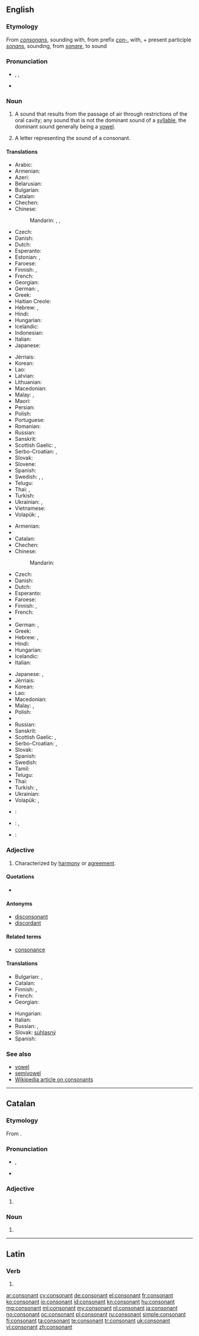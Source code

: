 ==English==

{{was wotd|2012|April|30}}

===Etymology===
From {{etyl|la}} ''[[consonans]]'', sounding with, from prefix ''[[con-]]'', with, + present participle ''[[sonans]]'', sounding, from ''[[sonare]]'', to sound

===Pronunciation===
* {{a|RP}} {{enPR|kŏn'sənənt}}, {{IPA|/ˈkɒn.sən.ənt/}}, {{X-SAMPA|/"kQns@n@nt/}}
* {{a|US}} {{audio-pron|en-us-consonant.ogg|enpr=kän'sənənt|ipa=/ˈkɑn.sən.ənt/|xsampa=/"kAns@n@nt/|lang=en|country=us|dial=Midland American English}}

===Noun===
{{en-noun}}

# {{context|phonetics}} A sound that results from the passage of air through restrictions of the oral cavity; any sound that is not the dominant sound of a [[syllable]], the dominant sound generally being a [[vowel]].
# A letter representing the sound of a consonant.

====Translations====
{{trans-top|sound}}
* Arabic: {{t-|ar|صامت|m|tr=ṣāmit}}
* Armenian: {{t-|hy|բաղաձայն|tr=baġajayn}}
* Azeri: {{t|az|samit}}
* Belarusian: {{t|be|зычны|m|tr=zýčny|sc=Cyrl}}
* Bulgarian: {{t+|bg|съгласна|f|tr=sǎglásna}}
* Catalan: {{t-|ca|consonant|f}}
* Chechen: {{tø|ce|мукъамаза}}
* Chinese:
*: Mandarin: {{t|cmn|子音|tr=zǐyīn|sc=Hani}}, {{t|cmn|輔音|sc=Hani}}, {{t|cmn|辅音|tr=fǔyīn|sc=Hani}}
* Czech: {{t-|cs|souhláska|f}}
* Danish: {{t-|da|konsonant|c}}
* Dutch: {{t+|nl|medeklinker|m}}
* Esperanto: {{t-|eo|konsonanto}}
* Estonian: {{t|et|kaashäälik}}, {{t|et|konsonant}}
* Faroese: {{t-|fo|hjáljóð|n}}
* Finnish: {{t+|fi|konsonantti}}, {{t+|fi|kerake}}
* French: {{t+|fr|consonne|f}}
* Georgian: {{t|ka|თანხმოვანი|tr=t’anxmovani|sc=Geor}}
* German: {{t+|de|Konsonant|m}}, {{t+|de|Mitlaut|m}}
* Greek: {{t+|el|σύμφωνο|n|tr=sýmfono|sc=Grek}}
* Haitian Creole: {{tø|ht|konsòn}}
* Hebrew: {{t-|he|עיצור|m|tr=itsúr)}}, {{t-|he|עִצּוּר|m|tr=itsúr)}}
* Hindi: {{t-|hi|व्यंजन|m}}
* Hungarian: {{t+|hu|mássalhangzó}}
* Icelandic: {{t+|is|samhljóð|n}}
* Indonesian: {{t+|id|konsonan}}
* Italian: {{t+|it|consonante|f}}
* Japanese: {{t+|ja|子音|tr=しいん, shi-in}}
{{trans-mid}}
* Jèrriais: {{tø|roa-jer|consonne|f}}
* Korean: {{t+|ko|자음|tr=ja-eum, 子音|sc=Kore}}
* Lao: {{t|lo|ພະຍັນຊະນະ|tr=pʰāɲánsānā|sc=Laoo}}
* Latvian: {{t-|lv|līdzskanis|m}}
* Lithuanian: {{t|lt|priebalsis}}
* Macedonian: {{t-|mk|согласка|f|tr=sóglaska}}
* Malay: {{t-|ms|bunyi mati}}, {{t-|ms|konsonan}}
* Maori: {{t-|mi|oro kati}}
* Persian: {{t|fa|همخوان|tr=hamxân|sc=fa-Arab}}
* Polish: {{t+|pl|spółgłoska|f}}
* Portuguese: {{t+|pt|consoante|f}}
* Romanian: {{t|ro|consoană|f}}
* Russian: {{t+|ru|согласный|m|tr=soglásnyj}}
* Sanskrit: {{t-|sa|व्यञ्जन|m|tr=vyáñjana}}
* Scottish Gaelic: {{t-|gd|connrag|f}}, {{t-|gd|consan|m}}
* Serbo-Croatian: {{t-|sh|suglas|m}}, {{t-|sh|suglasnik|m}}
* Slovak: {{t-|sk|spoluhláska|f}}
* Slovene: {{t|sl|soglasnik|m}}
* Spanish: {{t+|es|consonante}}
* Swedish: {{t+|sv|konsonant|c}}, {{t-|sv|konsonantljud|n}}, {{t+|sv|medljud|n}} {{qualifier|archaic}}
* Telugu: {{t|te|హల్లు|tr=hallu|sc=Telu}}
* Thai: {{t+|th|พยัญชนะ|tr=phayanchaná}}, {{t|th|เสียงพยัญชนะ|tr=sĭang pá-yan-chá-ná|sc=Thai}}
* Turkish: {{t|tr|ünsüz}}
* Ukrainian: {{t-|uk|приголосний|m|tr=pryholósnyj}}, {{t|uk|шелестівка|f|tr=šelestívka|sc=Cyrl}}
* Vietnamese: {{t+|vi|phụ âm}}
* Volapük: {{t+|vo|konsonat}}, {{t-|vo|konsonataton}}
{{trans-bottom}}

{{trans-top|letter}}
* Armenian: {{t-|hy|բաղաձայն|tr=baġajayn}}
* {{trreq|bg}}
* Catalan: {{t-|ca|consonant|f}}
* Chechen: {{tø|ce|мукъамаза}}
* Chinese:
*: Mandarin: {{t|cmn|子音|tr=zǐyīn|sc=Hani}}
* Czech: {{t-|cs|souhláska|f}}
* Danish: {{t-|da|konsonant|c}}
* Dutch: {{t+|nl|medeklinker|m}}
* Esperanto: {{t-|eo|konsonanto}}
* Faroese: {{t-|fo|hjáljóð|n}}
* Finnish: {{t+|fi|konsonantti}}, {{t+|fi|kerake}}
* French: {{t+|fr|consonne|f}}
* {{trreq|ka}}
* German: {{t+|de|Konsonant|m}}, {{t+|de|Mitlaut|m}}
* Greek: {{t+|el|σύμφωνο|n|tr=sýmfono|sc=Grek}}
* Hebrew: {{t-|he|עיצור|m|tr=itsúr)}}, {{t-|he|עִצּוּר|m|tr=itsúr)}}
* Hindi: {{t-|hi|व्यंजन वर्ण}}
* Hungarian: {{t+|hu|mássalhangzó}}
* Icelandic: {{t-|is|samhljóði|m}}
* Italian: {{t+|it|consonante|f}}
{{trans-mid}}
* Japanese: {{t+|ja|子音|tr=しいん, shi-in}}, {{t-|ja|子音字|tr=しいんじ, shi-in-ji}}
* Jèrriais: {{tø|roa-jer|consonne|f}}
* Korean: {{t+|ko|자음|tr=ja-eum,子音|sc=Kore}}
* Lao: {{t|lo|ພະຍັນຊະນະ|tr=pʰāɲánsānā|sc=Laoo}}
* Macedonian: {{t-|mk|согласка|f|tr=sóglaska}}
* Malay: {{t-|ms|huruf mati}}, {{t-|ms|konsonan}}
* Polish: {{t+|pl|spółgłoska|f}}
* {{trreq|ro}}
* Russian: {{t-|ru|согласная|f|tr=soglásnaja}}
* Sanskrit: {{t-|sa|व्यञ्जन|m|tr=vyáñjana}}
* Scottish Gaelic: {{t-|gd|connrag|f}}, {{t-|gd|consan|m}}
* Serbo-Croatian: {{t-|sh|suglas|m}}, {{t-|sh|suglasnik|m}}
* Slovak: {{t-|sk|spoluhláska|f}}
* Spanish: {{t+|es|consonante}}
* Swedish: {{t+|sv|konsonant|c}}
* Tamil: {{t|ta|மெய்யெழுத்து|tr=meyyeḻuttu|sc=Taml}}
* Telugu: {{t|te|హల్లు|tr=hallu|sc=Telu}}
* Thai: {{t|th|พยัญชนะ|tr=pá-yan-chá-ná|sc=Thai}}
* Turkish: {{t+|tr|sessiz}}, {{t+|tr|ünsüz}}
* Ukrainian: {{t-|uk|приголосна|f|tr=pryholósna}}
* Volapük: {{t+|vo|konsonat}}, {{t-|vo|konsonatatonat}}
{{trans-bottom}}

{{checktrans-top}}
* {{ttbc|ka}}: {{t-|ka|თანხმოვანი|tr=t'anxmovani}}
* {{ttbc|id}}: {{t|id|huruf mati}}, {{t|id|konsonan}} <!-- link as t-SOP if non-idiomatic; put marked word in |alt=; see [[User:Kephir/gadgets/xte#Translation_fixing]] -->
{{trans-mid}}
* {{ttbc|sk}}: {{t|sk|spoluhláska|f}}
{{trans-bottom}}

===Adjective===
{{en-adj}}

# Characterized by [[harmony]] or [[agreement]].

====Quotations====
* {{seeCites}}

====Antonyms====
* [[disconsonant]]
* [[discordant]]

====Related terms====
* [[consonance]]

====Translations====
{{trans-top|Characterized by harmony or agreement}}
* Bulgarian: {{t+|bg|съзвучен}},  {{t+|bg|хармоничен}}
* Catalan: {{t-|ca|consonant}}
* Finnish: {{t-|fi|sopusointuinen}}, {{t-|fi|sointuva}}
* French: {{t+|fr|consonant}}
* Georgian: {{t-|ka|შეთანხმებული|tr=šet'anxmebuli|sc=Geor}}
{{trans-mid}}
* Hungarian: {{t-|hu|konszonáns}}
* Italian: {{t+|it|consonante}}
* Russian: {{t+|ru|согласный}}, {{t-|ru|совместимый}}
* Slovak: [[súhlasný]]
* Spanish: {{t+|es|consonante}}
{{trans-bottom}}

===See also===
* [[vowel]]
* [[semivowel]]
* [[w:consonant|Wikipedia article on consonants]]

----

==Catalan==

===Etymology===
From {{etyl|la|ca}} {{term|consonans|lang=ca}}.

===Pronunciation===
* {{IPA|/kunsuˈnan/|/kunsuˈnant/|lang=ca}}, {{X-SAMPA|/kunsu"nan/|/kunsu"nant/}}
* {{rhymes|ant|lang=ca}}

===Adjective===
{{ca-adj|mf}}

# {{l|en|consonant}}

===Noun===
{{ca-noun|f}}

# {{l|en|consonant}}

----

==Latin==

===Verb===
{{la-verb-form|cōnsonant}}

# {{conjugation of|consono|cōnsonō|3|p|pres|act|ind|lang=la}}

[[ar:consonant]]
[[cy:consonant]]
[[de:consonant]]
[[el:consonant]]
[[fr:consonant]]
[[ko:consonant]]
[[io:consonant]]
[[id:consonant]]
[[kn:consonant]]
[[hu:consonant]]
[[mg:consonant]]
[[ml:consonant]]
[[my:consonant]]
[[nl:consonant]]
[[ja:consonant]]
[[no:consonant]]
[[oc:consonant]]
[[pl:consonant]]
[[ru:consonant]]
[[simple:consonant]]
[[fi:consonant]]
[[ta:consonant]]
[[te:consonant]]
[[tr:consonant]]
[[uk:consonant]]
[[vi:consonant]]
[[zh:consonant]]